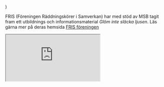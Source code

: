 
  <MDXProvider>
      <Body>
          <Centered
        introducing="Glöm inte att"
        title="Släcka ljusen"
        summary="Du har väl brandvarnare och brandfilt hemma? Räddningstjästen rekommenderar minst en brandvarnare i alla bostäder."
      >
               <main {...props} />
          </Centered>
      </Body>
  </MDXProvider>
)

<Alert message="Testa din brandvarnare varje kvartal." />



FRIS (Föreningen Räddningskörer i Samverkan) har med stöd av MSB tagit fram ett utbildnings och informationsmaterial _Glöm inte släcka ljusen_.
Läs gärna mer på deras hemsida [FRIS föreningen](https://www.foreningenfris.se)


<div
  className='relative h-0 max-w-full overflow-hidden'
  style={{ paddingBottom: '56.25%' }}
>
  <iframe
    className='absolute left-0 top-0 h-full w-full border-0'
    src='https://brfimatra.se/media/fris_slacka_ljus_2023_fast.mp4'
    allow='accelerometer; clipboard-write; encrypted-media; gyroscope; picture-in-picture'
    allowFullScreen
  ></iframe>
</div>
